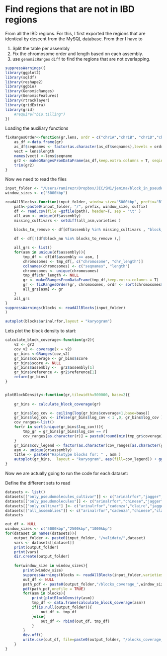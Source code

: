# Find regions that are not in IBD regions

From all the IBD regions. For this, I first exported the regions that are identical by descent from the MySQL database. From ther I have to 

1. Split the table per assembly
2. Fix the chromosome order and length based on each assembly. 
3. use ```genomicRanges``` ```diff``` to find the regions that are not overlapping. 

```r
suppressWarnings({
library(ggplot2)
library(sqldf)
library(reshape2)
library(ggbio)
library(GenomicRanges)
library(GenomicFeatures)
library(rtracklayer)
library(gridExtra)
library(grid)
    #require("bio.tilling")
})
```

Loading the auxiliary functions

```r
fixRangesOrder<-function(gr,lens, ordr = c("chr1A","chr1B", "chr1D","chr2A","chr2B", "chr2D","chr3A","chr3B", "chr3D","chr4A","chr4B", "chr4D","chr5A","chr5B", "chr5D","chr6A","chr6B", "chr6D","chr7A","chr7B", "chr7D","chrUn")){
    as_df <-data.frame(gr)
    as_df$seqnames <- factor(as.character(as_df$seqnames),levels = ordr )
    vect = lens$length
    names(vect) <-lens$seqname
    gr2 <- makeGRangesFromDataFrame(as_df,keep.extra.columns = T, seqinfo=vect)
    trim(gr2)
}

```


Now we need to read the files 

```r
input_folder <- "/Users/ramirezr/Dropbox/JIC/SM1/jemima/block_in_pseudomolecules"
window_sizes <- c("5000kbp")

readAllBlocks<-function(input_folder, window_size="5000kbp", prefix="Blocks_in_pseudomolecules_Tae_", suffix=".tsv.gz", varieties=c("arinalrfor", "jagger" )){
    path<-paste0(input_folder, "/", prefix, window_size, suffix)
    df <- read.csv(file =gzfile(path), header=T, sep = "\t" )
    all_asm <- unique(df$assembly)
    missing_cultivars <- setdiff(all_asm,varieties ) 

    blocks_to_remove <- df[df$assembly %in% missing_cultivars , "block_no"]
    
    df <- df[!(df$block_no %in% blocks_to_remove ),]

    all_grs <- list()
    for(asm in unique(df$assembly)){
        tmp_df <- df[df$assembly == asm, ]
        chromosomes <- tmp_df[, c("chromosome", "chr_length")]
        colnames(chromosomes) <- c("seqnames", "length")
        chromosomes <- unique(chromosomes)
        tmp_df$chr_length <- NULL
        gr <- makeGRangesFromDataFrame(tmp_df,keep.extra.columns = T)
        gr <- fixRangesOrder(gr, chromosomes, ordr <- sort(chromosomes$seqnames))
        all_grs[asm] <- gr
    }
    all_grs
}
suppressWarnings(blocks <- readAllBlocks(input_folder)
)
```



```r
autoplot(blocks$arinalrfor,layout = "karyogram")
```

Lets plot the block density to start: 

```r

calculate_block_coverage<-function(gr2){
    v2 <- gr2    
    cov_v2 <- coverage(x = v2)   
    gr_bins <-GRanges(cov_v2)
    gr_bins$coverage <- gr_bins$score
    gr_bins$score <- NULL
    gr_bins$assembly <-  gr2$assembly[1]
    gr_bins$reference <- gr2$reference[1]
    return(gr_bins)
}


plotBlockDensity<-function(gr,tilewidth=500000, base=2){
   
    gr_bins <- calculate_block_coverage(gr)

    gr_bins$log_cov <- ceiling(log(gr_bins$coverage+1,base=base))
    gr_bins$log_cov <- ifelse(gr_bins$log_cov < 1 ,0, gr_bins$log_cov )
    cov_ranges<-list()
    for(r in sort(unique(gr_bins$log_cov))){
        tmp_gr = gr_bins[gr_bins$log_cov == r]
        cov_ranges[as.character(r)] = paste0(round(min(tmp_gr$coverage),2),"-", round(max(tmp_gr$coverage),2))
    }
    gr_bins$cov_legend <- factor(as.character(cov_ranges[as.character(gr_bins$log_cov)]), levels=cov_ranges)
    asm <- unique(gr$assembly)
    title <- paste0("Haplotype blocks for: " , asm )
    autoplot(gr_bins,  layout = "karyogram", aes(fill=cov_legend)) + ggtitle(title) + scale_fill_brewer(type="seq", palette = "Oranges") 
}


```

Now we are actually going to run the code for each dataset: 


Define the different sets to read
```r
datasets <- list() 
datasets[["only_pseudomolecules_cultivar"]] <- c("arinalrfor","jagger","julius","lancer","landmark","mace","stanley","sy_mattis")
datasets[["only_pseudomolecules"]] <- c("arinalrfor","chinese","jagger","julius","lancer","landmark","mace","norin61","stanley","sy_mattis","spelta")
datasets[["only_cultivar"] ]<- c("arinalrfor","cadenza","claire","jagger","julius","lancer","landmark","mace","paragon","robigus","stanley","sy_mattis","weebil")
datasets[["all_assemblies"]] <- c("arinalrfor","cadenza","chinese","claire","jagger","julius","lancer","landmark","mace","norin61","paragon","robigus","spelta","stanley","sy_mattis","weebil")
datasets
```

```r





out_df <- NULL
window_sizes <- c("5000kbp","2500kbp","1000kbp")
for(dataset in names(datasets)){
    output_folder <- paste0(input_folder, "/validate/",dataset)
    vars <- datasets[[dataset]]
    print(output_folder)
    print(vars)
    dir.create(output_folder)
    
    for(window_size in window_sizes){
        print(window_size)
        suppressWarnings(blocks <- readAllBlocks(input_folder,varieties=vars,window_size=window_size))
        out_df <- NULL
        path_pdf <- paste0(output_folder,"/blocks_coverage_",window_size,".pdf")
        pdf(path_pdf,onefile = TRUE)
        for(asm in blocks){
            print(plotBlockDensity(asm))
            tmp_df <- data.frame(calculate_block_coverage(asm))
            if(is.null(output_folder)){
                out_df <- tmp_df
            }else{
                out_df <- rbind(out_df, tmp_df)
            }
        }
        dev.off()
        write.csv(out_df, file=paste0(output_folder, "/blocks_coverage_",window_size,".csv"))
    }
}
```